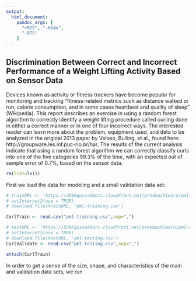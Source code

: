 ```yaml
---
output:
  html_document:
    pandoc_args: [
      "+RTS", "-K64m",
      "-RTS"
    ]
---
```

## Discrimination Between Correct and Incorrect Performance of a Weight Lifting Activity Based on Sensor Data

Devices known as activity or fitness trackers have become popular for monitoring and tracking "fitness-related metrics such as distance walked or run, calorie consumption, and in some cases heartbeat and quality of sleep" (Wikipedia). This report describes an exercise in using a random forest algorithm to correctly identify a weight lifting procedure called curling done in either a correct manner or in one of four incorrect ways. The interested reader can learn more about the problem, equipment used, and data to be analyzed in the original 2013 paper by Veloso, Bulling, et al., found here: http://groupware.les.inf.puc-rio.br/har. 
The results of the current analysis indicate that using a random forest algorithm we can correctly classify curls into one of the five categories 99.3% of the time, with an expected out of sample error of 0.7%, based on the sensor data.

```r
rm(list=ls())
```

First we load the data for modeling and a small validation data set:
```r
# trainURL <- 'https://d396qusza40orc.cloudfront.net/predmachlearn/pml-training.csv'
# setInternet2(use = TRUE)
# download.file(trainURL, 'pml-training.csv')

CurlTrain <- read.csv("pml-training.csv",sep=",")

# testURL <- 'https://d396qusza40orc.cloudfront.net/predmachlearn/pml-testing.csv'
# setInternet2(use = TRUE)
# download.file(testURL, 'pml-testing.csv')
CurlValidate <- read.csv("pml-testing.csv",sep=",")

attach(CurlTrain)

```
In order to get a sense of the size, shape, and characteristics of the main and validation data sets, we run 